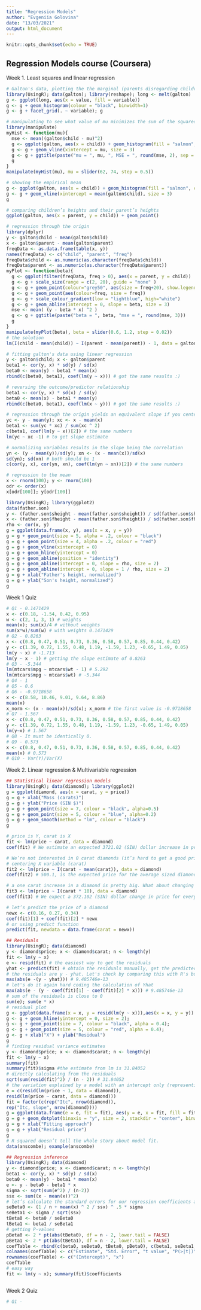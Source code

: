 ```yaml
---
title: "Regression Models"
author: "Evgeniia Golovina"
date: "13/03/2021"
output: html_document
---
```


```r
knitr::opts_chunk$set(echo = TRUE)
```

## Regression Models course (Coursera)

Week 1. Least squares and linear regression

```r
# Galton's data, plotting the the marginal (parents disregarding children and children disregarding parents) distributions of height
library(UsingR); data(galton); library(reshape); long <- melt(galton)
g <- ggplot(long, aes(x = value, fill = variable))
g <- g + geom_histogram(colour = "black", binwidth=1)
g <- g + facet_grid(. ~ variable); g

# manipulating to see what value of mu minimizes the sum of the squared deviations. It is mu = 68
library(manipulate)
myHist <- function(mu){
  mse <- mean((galton$child - mu)^2)
  g <- ggplot(galton, aes(x = child)) + geom_histogram(fill = "salmon", colour = "black", binwidth=1)
  g <- g + geom_vline(xintercept = mu, size = 3)
  g <- g + ggtitle(paste("mu = ", mu, ", MSE = ", round(mse, 2), sep = ""))
  g
}
manipulate(myHist(mu), mu = slider(62, 74, step = 0.5))

# showing the empirical mean
g <- ggplot(galton, aes(x = child)) + geom_histogram(fill = "salmon", colour = "black", binwidth=1)
g <- g + geom_vline(xintercept = mean(galton$child), size = 3)
g

# comparing children’s heights and their parent’s heights
ggplot(galton, aes(x = parent, y = child)) + geom_point()

# regression through the origin
library(dplyr)
y <- galton$child - mean(galton$child)
x <- galton$parent - mean(galton$parent)
freqData <- as.data.frame(table(x, y))
names(freqData) <- c("child", "parent", "freq")
freqData$child <- as.numeric(as.character(freqData$child))
freqData$parent <- as.numeric(as.character(freqData$parent))
myPlot <- function(beta){
  g <- ggplot(filter(freqData, freq > 0), aes(x = parent, y = child))
  g <- g + scale_size(range = c(2, 20), guide = "none" )
  g <- g + geom_point(colour="grey50", aes(size = freq+20), show.legend = FALSE)
  g <- g + geom_point(aes(colour=freq, size = freq))
  g <- g + scale_colour_gradient(low = "lightblue", high="white")
  g <- g + geom_abline(intercept = 0, slope = beta, size = 3)
  mse <- mean( (y - beta * x) ^2 )
  g <- g + ggtitle(paste("beta = ", beta, "mse = ", round(mse, 3)))
  g
}
manipulate(myPlot(beta), beta = slider(0.6, 1.2, step = 0.02))
# the solution
lm(I(child - mean(child)) ~ I(parent - mean(parent)) - 1, data = galton)

# fitting galton's data using linear regression
y <- galton$child; x <- galton$parent
beta1 <- cor(y, x) * sd(y) / sd(x)
beta0 <- mean(y) - beta1 * mean(x)
rbind(c(beta0, beta1), coef(lm(y ~ x))) # got the same results :)

# reversing the outcome/predictor relationship
beta1 <- cor(y, x) * sd(x) / sd(y)
beta0 <- mean(x) - beta1 * mean(y)
rbind(c(beta0, beta1), coef(lm(x ~ y))) # got the same results :)

# regression through the origin yields an equivalent slope if you center the data first
yc <- y - mean(y); xc <- x - mean(x)
beta1 <- sum(yc * xc) / sum(xc ^ 2)
c(beta1, coef(lm(y ~ x))[2]) # the same numbers
lm(yc ~ xc -1) # to get slope estimate

# normalizing variables results in the slope being the correlation
yn <- (y - mean(y))/sd(y); xn <- (x - mean(x))/sd(x)
sd(yn); sd(xn) # both should be 1
c(cor(y, x), cor(yn, xn), coef(lm(yn ~ xn))[2]) # the same numbers

# regression to the mean
x <- rnorm(100); y <- rnorm(100)
odr <- order(x)
x[odr[100]]; y[odr[100]]

library(UsingR); library(ggplot2)
data(father.son)
y <- (father.son$sheight - mean(father.son$sheight)) / sd(father.son$sheight)
x <- (father.son$fheight - mean(father.son$fheight)) / sd(father.son$fheight)
rho <- cor(x, y)
g = ggplot(data.frame(x, y), aes(x = x, y = y))
g = g + geom_point(size = 5, alpha = .2, colour = "black")
g = g + geom_point(size = 4, alpha = .2, colour = "red")
g = g + geom_vline(xintercept = 0)
g = g + geom_hline(yintercept = 0)
g = g + geom_abline(position = "identity")
g = g + geom_abline(intercept = 0, slope = rho, size = 2)
g = g + geom_abline(intercept = 0, slope = 1 / rho, size = 2)
g = g + xlab("Father's height, normalized")
g = g + ylab("Son's height, normalized")
g
```

Week 1 Quiz

```r
# Q1 - 0.1471429
x <- c(0.18, -1.54, 0.42, 0.95)
w <- c(2, 1, 3, 1) # weights
mean(x); sum(x)/4 # without weights
sum(x*w)/sum(w) # with weights 0.1471429
# Q2 - 0.8263
x <- c(0.8, 0.47, 0.51, 0.73, 0.36, 0.58, 0.57, 0.85, 0.44, 0.42)
y <- c(1.39, 0.72, 1.55, 0.48, 1.19, -1.59, 1.23, -0.65, 1.49, 0.05)
lm(y ~ x) # -1.713
lm(y ~ x - 1) # getting the slope estimate of 0.8263
# Q3 - -5.344
lm(mtcars$mpg ~ mtcars$wt - 1) # 5.292
lm(mtcars$mpg ~ mtcars$wt) # -5.344
# Q4 - 1
# Q5 - 0.6
# Q6 - -0.9718658
x <- c(8.58, 10.46, 9.01, 9.64, 8.86)
mean(x)
x_norm <- (x - mean(x))/sd(x); x_norm # the first value is -0.9718658
# Q7 - 1.567
x <- c(0.8, 0.47, 0.51, 0.73, 0.36, 0.58, 0.57, 0.85, 0.44, 0.42)
y <- c(1.39, 0.72, 1.55, 0.48, 1.19, -1.59, 1.23, -0.65, 1.49, 0.05)
lm(y~x) # 1.567
# Q8 - It must be identically 0.
# Q9 - 0.573
x <- c(0.8, 0.47, 0.51, 0.73, 0.36, 0.58, 0.57, 0.85, 0.44, 0.42)
mean(x) # 0.573
# Q10 - Var(Y)/Var(X)
```

Week 2. Linear regression & Multivariable regression

```r
## Statistical linear regression models
library(UsingR); data(diamond); library(ggplot2)
g = ggplot(diamond, aes(x = carat, y = price))
g = g + xlab("Mass (carats)")
g = g + ylab("Price (SIN $)")
g = g + geom_point(size = 7, colour = "black", alpha=0.5)
g = g + geom_point(size = 5, colour = "blue", alpha=0.2)
g = g + geom_smooth(method = "lm", colour = "black")
g

# price is Y, carat is X
fit <- lm(price ~ carat, data = diamond)
coef(fit) # We estimate an expected 3721.02 (SIN) dollar increase in price for every carat increase in mass of diamond. The intercept -259.63 is the expected price of a 0 carat diamond.

# We’re not interested in 0 carat diamonds (it’s hard to get a good price for them ;-).
# centering X variable (carat)
fit2 <- lm(price ~ I(carat - mean(carat)), data = diamond)
coef(fit2) # 500.1, is the expected price for the average sized diamond of the data (0.2042 carats). Notice the estimated slope didn’t change at all.

# a one carat increase in a diamond is pretty big. What about changing units to 1/10th of a carat? We can just do this by just dividing the coefficient by 10, no need to refit the model
fit3 <- lm(price ~ I(carat * 10), data = diamond)
coef(fit3) # We expect a 372.102 (SIN) dollar change in price for every 1/10th of a carat increase in mass of diamond.

# let’s predict the price of a diamond
newx <- c(0.16, 0.27, 0.34)
coef(fit)[1] + coef(fit)[2] * newx
# or using predict function
predict(fit, newdata = data.frame(carat = newx))

## Residuals
library(UsingR); data(diamond)
y <- diamond$price; x <- diamond$carat; n <- length(y)
fit <- lm(y ~ x)
e <- resid(fit) # the easiest way to get the residuals
yhat <- predict(fit) # obtain the residuals manually, get the predicted Ys first
# the residuals are y - yhat. Let's check by comparing this with R's build in resid function
max(abs(e -(y - yhat))) # 9.485746e-13
# let's do it again hard coding the calculation of Yhat
max(abs(e - (y - coef(fit)[1] - coef(fit)[2] * x))) # 9.485746e-13
# sum of the residuals is close to 0
sum(e); sum(e * x)
# residual plot
g <- ggplot(data.frame(x = x, y = resid(lm(y ~ x))),aes(x = x, y = y))
g <- g + geom_hline(yintercept = 0, size = 2);
g <- g + geom_point(size = 7, colour = "black", alpha = 0.4);
g <- g + geom_point(size = 5, colour = "red", alpha = 0.4);
g <- g + xlab("X") + ylab("Residual")
g
# finding residual variance estimates
y <- diamond$price; x <- diamond$carat; n <- length(y)
fit <- lm(y ~ x)
summary(fit)
summary(fit)$sigma #the estimate from lm is 31.84052
# directly calculating from the residuals
sqrt(sum(resid(fit)^2) / (n - 2)) # 31.84052
# the variation explained by a model with an intercept only (representing total variation) and then the mass is included as a linear predictor. Notice how much the variation decreases when including the diamond mass
e = c(resid(lm(price ~ 1, data = diamond)),
resid(lm(price ~ carat, data = diamond)))
fit = factor(c(rep("Itc", nrow(diamond)),
rep("Itc, slope", nrow(diamond))))
g = ggplot(data.frame(e = e, fit = fit), aes(y = e, x = fit, fill = fit))
g = g + geom_dotplot(binaxis = "y", size = 2, stackdir = "center", binwidth = 20)
g = g + xlab("Fitting approach")
g = g + ylab("Residual price")
g
# R squared doesn’t tell the whole story about model fit.
data(anscombe); example(anscombe)

## Regression inference
library(UsingR); data(diamond)
y <- diamond$price; x <- diamond$carat; n <- length(y)
beta1 <- cor(y, x) * sd(y) / sd(x)
beta0 <- mean(y) - beta1 * mean(x)
e <- y - beta0 - beta1 * x
sigma <- sqrt(sum(e^2) / (n-2))
ssx <- sum((x - mean(x))^2)
# let’s calculate the standard errors for our regression coefficients and the t statistic. The natural null hypotheses are H0 : bj = 0. So our t statistics are just the estimates divided by their standard errors.
seBeta0 <- (1 / n + mean(x) ^ 2 / ssx) ^ .5 * sigma
seBeta1 <- sigma / sqrt(ssx)
tBeta0 <- beta0 / seBeta0
tBeta1 <- beta1 / seBeta1
# getting P-values
pBeta0 <- 2 * pt(abs(tBeta0), df = n - 2, lower.tail = FALSE)
pBeta1 <- 2 * pt(abs(tBeta1), df = n - 2, lower.tail = FALSE)
coefTable <- rbind(c(beta0, seBeta0, tBeta0, pBeta0), c(beta1, seBeta1, tBeta1, pBeta1))
colnames(coefTable) <- c("Estimate", "Std. Error", "t value", "P(>|t|)")
rownames(coefTable) <- c("(Intercept)", "x")
coefTable
# easy way
fit <- lm(y ~ x); summary(fit)$coefficients



```

Week 2 Quiz

```r
# Q1 - 

```

